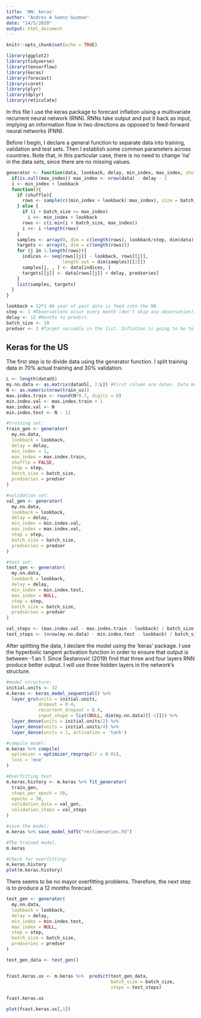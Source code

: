 ---
title: 'NN: keras'
author: "Andres A Saenz Guzman"
date: "14/5/2020"
output: html_document
---

```{r setup, include=FALSE}
knitr::opts_chunk$set(echo = TRUE)
```

```{r libraries, results='hide'}
library(ggplot2)
library(tidyverse)
library(tensorflow)
library(keras)
library(forecast)
library(caret)
library(plyr)
library(dplyr)
library(reticulate)

```


In this file I use the keras package to forecast inflation uising a multivariate recurrent neural network (RNN). RNNs take output and put it back as input, implying an information flow in two directions as opposed to feed-forward neural networks (FNN).

Before I begin, I declare a general function to separate data into training, validation and test sets. Then I establish some common parameters across countries. Note that, in this particular case, there is no need to change 'na' in the data sets, since there are no missing values.

```{r data generator function}
generator <- function(data, lookback, delay, min_index, max_index, shuffle=FALSE, batch_size=20, step=1, predseries){
  if(is.null(max_index)) max_index <- nrow(data) - delay - 1
  i <- min_index + lookback
  function(){
    if (shuffle){
      rows <- sample(c((min_index + lookback):max_index), size = batch_size)
    } else {
      if (i + batch_size >= max_index)
        i <<- min_index + lookback
      rows <- c(i:min(i + batch_size, max_index))
      i <<- i +length(rows)
    }
    samples <- array(0, dim = c(length(rows), lookback/step, dim(data)[[-1]]))
    targets <- array(0, dim = c(length(rows)))
    for (j in 1:length(rows)){
      indices <- seq(rows[[j]] - lookback, rows[[j]], 
                     length.out = dim(samples)[[2]])
      samples[j, , ] <- data[indices, ]
      targets[[j]] <- data[rows[[j]] + delay, predseries]
    }
    list(samples, targets)
  }
}
```

```{r general parameters}
lookback = 12*1 #A year of past data is feed into the NN.
step <- 1 #Observations occur every month (don't skip any observation).
delay <- 12 #Months to predict.
batch_size <- 10
predser <- 1 #Target variable in the list. Inflation is going to be te first listed variable.

```


## Keras for the US

The first step is to divide data using the generator function. I split training data in 70% actual training and 30% validation.

```{r US split data}
L <- length(dataUS)
my.nn.data <- as.matrix(dataUS[, 2:L]) #First column are dates. Data must be numeric.
N <- as.numeric(nrow(train_us))
max.index.train <- round(N*0.7, digits = 0)
min.index.val <- max.index.train + 1
max.index.val <- N
min.index.test <- N - 12

#training set: 
train_gen <- generator(
  my.nn.data,
  lookback = lookback,
  delay = delay,
  min_index = 1,
  max_index = max.index.train,
  shuffle = FALSE,
  step = step,
  batch_size = batch_size,
  predseries = predser
)

#validation set:
val_gen <- generator(
  my.nn.data,
  lookback = lookback,
  delay = delay,
  min_index = min.index.val,
  max_index = max.index.val,
  step = step,
  batch_size = batch_size,
  predseries = predser
)

#test set:
test_gen <- generator(
  my.nn.data,
  lookback = lookback,
  delay = delay,
  min_index = min.index.test,
  max_index = NULL,
  step = step,
  batch_size = batch_size,
  predseries = predser
)

val_steps <- (max.index.val - max.index.train - lookback) / batch_size
test_steps <- (nrow(my.nn.data) - min.index.test - lookback) / batch_size
```

After splitting the data, I declare the model using the 'keras' package. I use the hyperbolic tangent activation function in order to ensure that output is between -1 an 1. Since Šestanović (2019) find that three and four layers RNN produce better output. I will use three hidden layers in the network's structure.

```{r US build model}
#model structure:
initial.units <- 32
m.keras <- keras_model_sequential() %>% 
  layer_gru(units = initial.units, 
            dropout = 0.4, 
            recurrent_dropout = 0.4, 
            input_shape = list(NULL, dim(my.nn.data)[[-1]])) %>% 
  layer_dense(units = initial.units/2) %>% 
  layer_dense(units = initial.units/4) %>% 
  layer_dense(units = 1, activation = 'tanh')

#compile model:
m.keras %>% compile(
  optimizer = optimizer_rmsprop(lr = 0.01),
  loss = 'mse'
)

#Overfitting test
m.keras.history <- m.keras %>% fit_generator(
  train_gen,
  steps_per_epoch = 50,
  epochs = 30,
  validation_data = val_gen,
  validation_steps = val_steps
)

#save the model:
m.keras %>% save_model_hdf5("rectimeseries.h5")

#The trained model:
m.keras

#Check for overfitting:
m.keras.history
plot(m.keras.history)
```

There seems to be no mayor overfitting problems. Therefore, the next step is to produce a 12 months forecast.

```{r US inflation forecast}
test_gen <- generator(
  my.nn.data,
  lookback = lookback,
  delay = delay,
  min_index = min.index.test,
  max_index = NULL,
  step = step,
  batch_size = batch_size,
  predseries = predser
)

test_gen_data <- test_gen()


fcast.keras.us <- m.keras %>%  predict(test_gen_data, 
                                       batch_size = batch_size, 
                                       steps = test_steps)
                                                 
fcast.keras.us

```

```{r}
plot(fcast.keras.us[,1])
```


